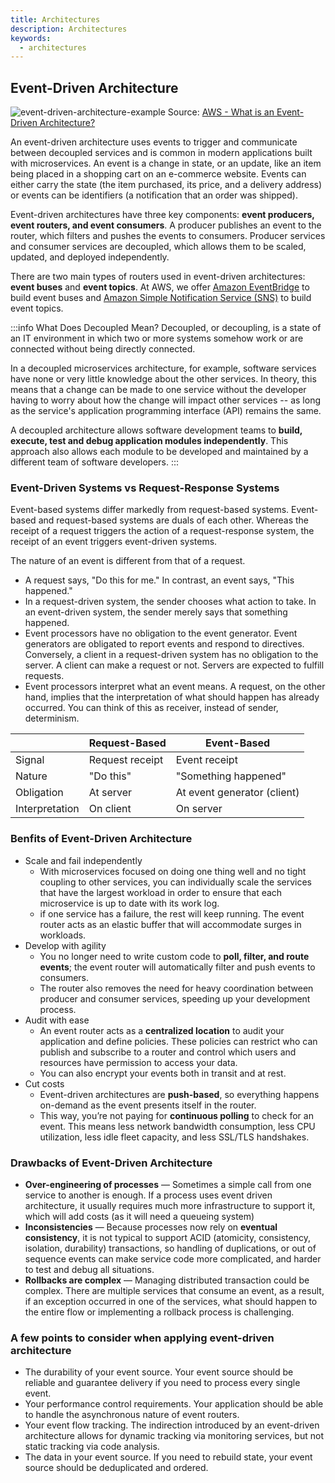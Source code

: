 ```yaml
---
title: Architectures
description: Architectures
keywords:
  - architectures
---
```


## Event-Driven Architecture

![event-driven-architecture-example](/img/software-development/system-design/event-driven-architecture-example.png)
Source: [AWS - What is an Event-Driven Architecture?](https://aws.amazon.com/event-driven-architecture/)

An event-driven architecture uses events to trigger and communicate between decoupled services and is common in modern applications built with microservices. An event is a change in state, or an update, like an item being placed in a shopping cart on an e-commerce website. Events can either carry the state (the item purchased, its price, and a delivery address) or events can be identifiers (a notification that an order was shipped).

Event-driven architectures have three key components: **event producers, event routers, and event consumers**. A producer publishes an event to the router, which filters and pushes the events to consumers. Producer services and consumer services are decoupled, which allows them to be scaled, updated, and deployed independently.

There are two main types of routers used in event-driven architectures: **event buses** and **event topics**. At AWS, we offer [Amazon EventBridge](https://aws.amazon.com/eventbridge/) to build event buses and [Amazon Simple Notification Service (SNS)](https://aws.amazon.com/sns/) to build event topics.

:::info What Does Decoupled Mean?
Decoupled, or decoupling, is a state of an IT environment in which two or more systems somehow work or are connected without being directly connected.

In a decoupled microservices architecture, for example, software services have none or very little knowledge about the other services. In theory, this means that a change can be made to one service without the developer having to worry about how the change will impact other services -- as long as the service's application programming interface (API) remains the same.

A decoupled architecture allows software development teams to **build, execute, test and debug application modules independently**. This approach also allows each module to be developed and maintained by a different team of software developers.
:::

### Event-Driven Systems vs Request-Response Systems

Event-based systems differ markedly from request-based systems. Event-based and request-based systems are duals of each other. Whereas the receipt of a request triggers the action of a request-response system, the receipt of an event triggers event-driven systems. 

The nature of an event is different from that of a request. 

- A request says, "Do this for me."  In contrast, an event says, "This happened." 
- In a request-driven system, the sender chooses what action to take.  In an event-driven system, the sender merely says that something happened. 
- Event processors have no obligation to the event generator. Event generators are obligated to report events and respond to directives. 
Conversely, a client in a request-driven system has no obligation to the server. A client can make a request or not. Servers are expected to fulfill requests.
- Event processors interpret what an event means. A request, on the other hand, implies that the interpretation of what should happen has already occurred. You can think of this as receiver, instead of sender, determinism.

<table>
   <thead>
      <tr>
         <th tabindex="0" colspan="1" scope="col" data-column="0"></th>
         <th tabindex="0" scope="col" data-column="1">
            <div><strong>Request-Based</strong></div>
         </th>
         <th tabindex="0" scope="col" data-column="2">
            <div><strong>Event-Based</strong></div>
         </th>
      </tr>
   </thead>
   <tbody>
      <tr>
         <td colspan="1">Signal</td>
         <td>Request receipt</td>
         <td>Event receipt</td>
      </tr>
      <tr>
         <td colspan="1">Nature</td>
         <td>"Do this"</td>
         <td>"Something happened"</td>
      </tr>
      <tr>
         <td colspan="1">Obligation</td>
         <td>At server</td>
         <td>At&nbsp;event generator (client)</td>
      </tr>
      <tr>
         <td colspan="1">Interpretation</td>
         <td>On client</td>
         <td>On server</td>
      </tr>
   </tbody>
</table>

### Benfits of Event-Driven Architecture

- Scale and fail independently
  - With microservices focused on doing one thing well and no tight coupling to other services, you can individually scale the services that have the largest workload in order to ensure that each microservice is up to date with its work log.
  - if one service has a failure, the rest will keep running. The event router acts as an elastic buffer that will accommodate surges in workloads.
- Develop with agility
  - You no longer need to write custom code to **poll, filter, and route events**; the event router will automatically filter and push events to consumers. 
  - The router also removes the need for heavy coordination between producer and consumer services, speeding up your development process.
- Audit with ease
  - An event router acts as a **centralized location** to audit your application and define policies. These policies can restrict who can publish and subscribe to a router and control which users and resources have permission to access your data. 
  - You can also encrypt your events both in transit and at rest.
- Cut costs
  - Event-driven architectures are **push-based**, so everything happens on-demand as the event presents itself in the router. 
  - This way, you’re not paying for **continuous polling** to check for an event. This means less network bandwidth consumption, less CPU utilization, less idle fleet capacity, and less SSL/TLS handshakes.

### Drawbacks of Event-Driven Architecture

- **Over-engineering of processes** — Sometimes a simple call from one service to another is enough. If a process uses event driven architecture, it usually requires much more infrastructure to support it, which will add costs (as it will need a queueing system)
- **Inconsistencies** — Because processes now rely on **eventual consistency**, it is not typical to support ACID (atomicity, consistency, isolation, durability) transactions, so handling of duplications, or out of sequence events can make service code more complicated, and harder to test and debug all situations.
- **Rollbacks are complex** — Managing distributed transaction could be complex. There are multiple services that consume an event, as a result, if an exception occurred in one of the services, what should happen to the entire flow or implementing a rollback process is challenging.

### A few points to consider when applying event-driven architecture

- The durability of your event source. Your event source should be reliable and guarantee delivery if you need to process every single event. 
- Your performance control requirements. Your application should be able to handle the asynchronous nature of event routers. 
- Your event flow tracking. The indirection introduced by an event-driven architecture allows for dynamic tracking via monitoring services, but not static tracking via code analysis. 
- The data in your event source. If you need to rebuild state, your event source should be deduplicated and ordered.




